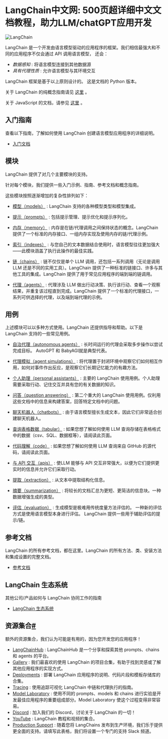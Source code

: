 
<Head>
<meta name="baidu-site-verification" content="codeva-vVWLPfYJJm" />
  <script>
    {
      `(function() {
         var _hmt = _hmt || [];
(function() {
  var hm = document.createElement("script");
  hm.src = "https://hm.baidu.com/hm.js?e60fb290e204e04c5cb6f79b0ac1e697";
  var s = document.getElementsByTagName("script")[0]; 
  s.parentNode.insertBefore(hm, s);
})();
       })();`
    }
  </script>
</Head>



# LangChain中文网: 500页超详细中文文档教程，助力LLM/chatGPT应用开发


![LangChain](https://pica.zhimg.com/50/v2-56e8bbb52aa271012541c1fe1ceb11a2_r.gif)


LangChain 是一个开发由语言模型驱动的应用程序的框架。我们相信最强大和不同的应用程序不仅会通过 API 调用语言模型，
还会：
* *数据感知*
 : 将语言模型连接到其他数据源
* *具有代理性质*
 : 允许语言模型与其环境交互


LangChain 框架是基于以上原则设计的。
这是文档的 Python 版本。

关于 LangChain 的纯概念指南请见
[这里](https://docs.langchain.com/docs/)
。

关于 JavaScript 的文档，请参见
[这里](https://js.langchain.com.cn/docs/)
。


入门指南
---------------------------------------------------------------------
查看以下指南，了解如何使用 LangChain 创建语言模型应用程序的详细说明。
* [入门文档](./getting_started/getting_started)

模块
-----------------------------------------------------
LangChain 提供了对几个主要模块的支持。

针对每个模块，我们提供一些入门示例、指南、参考文档和概念指南。

这些模块按照逐渐增加的复杂性排列如下：

* [模型（models）](./modules/models) 
 : LangChain 支持的各种模型类型和模型集成。

* [提示（prompts）](./modules/prompts) 
 : 包括提示管理、提示优化和提示序列化。

* [内存（memory）](./modules/memory) 
 : 内存是在链/代理调用之间保持状态的概念。LangChain 提供了一个标准的内存接口、一组内存实现及使用内存的链/代理示例。

* [索引（indexes）](./modules/indexes) 
 : 与您自己的文本数据结合使用时，语言模型往往更加强大——此模块涵盖了执行此操作的最佳实践。

* [链（chains）](./modules/chains) 
 : 链不仅仅是单个 LLM 调用，还包括一系列调用（无论是调用 LLM 还是不同的实用工具）。LangChain 提供了一种标准的链接口、许多与其他工具的集成。LangChain 提供了用于常见应用程序的端到端的链调用。

* [代理（agents）](./modules/agents) 
 : 代理涉及 LLM 做出行动决策、执行该行动、查看一个观察结果，并重复该过程直到完成。LangChain 提供了一个标准的代理接口，一系列可供选择的代理，以及端到端代理的示例。

用例
---------------------------------------------------------

上述模块可以以多种方式使用。LangChain 还提供指导和帮助。以下是 LangChain 支持的一些常见用例。

* [自治代理（autonomous agents）](./use_cases/autonomous_agents) 
 : 长时间运行的代理会采取多步操作以尝试完成目标。 AutoGPT 和 BabyAGI就是典型代表。

* [代理模拟（agent simulations）](./use_cases/agent_simulations) 
 : 将代理置于封闭环境中观察它们如何相互作用，如何对事件作出反应，是观察它们长期记忆能力的有趣方法。

* [个人助理（personal assistants）](./use_cases/personal_assistants) 
 : 主要的 LangChain 使用用例。个人助理需要采取行动、记住交互并具有您的有关数据的知识。

* [问答（question answering）](./use_cases/question_answering) 
 : 第二个重大的 LangChain 使用用例。仅利用这些文档中的信息来构建答案，回答特定文档中的问题。

* [聊天机器人（chatbots）](./use_cases/chatbots) 
 : 由于语言模型擅长生成文本，因此它们非常适合创建聊天机器人。

* [查询表格数据（tabular）](./use_cases/tabular) 
 : 如果您想了解如何使用 LLM 查询存储在表格格式中的数据（csv、SQL、数据框等），请阅读此页面。

* [代码理解（code）](./use_cases/code) 
 : 如果您想了解如何使用 LLM 查询来自 GitHub 的源代码，请阅读此页面。

* [与 API 交互（apis）](./use_cases/apis) 
 : 使LLM 能够与 API 交互非常强大，以便为它们提供更实时的信息并允许它们采取行动。

* [提取（extraction）](./use_cases/extraction) 
 : 从文本中提取结构化信息。

* [摘要（summarization）](./use_cases/summarization) 
 : 将较长的文档汇总为更短、更简洁的信息块。一种数据增强生成的类型。

* [评估（evaluation）](./use_cases/evaluation) 
 : 生成模型是极难用传统度量方法评估的。
一种新的评估方式是使用语言模型本身进行评估。
LangChain 提供一些用于辅助评估的提示/链。

参考文档
-------------------------------------------------------------------
LangChain 的所有参考文档，都在这里。LangChain 的所有方法、类、安装方法和集成设置的完整文档。
* [参考文档](./reference)

LangChain 生态系统
-----------------------------------------------------------------------------
其他公司/产品如何与 LangChain 协同工作的指南
* [LangChain 生态系统](./ecosystem)

资源集合[#](#additional-resources "Permalink to this headline")
-------------------------------------------------------------------------------



额外的资源集合，我们认为可能是有用的，因为您开发您的应用程序！
 


* [LangChainHub](https://github.com/hwchase17/langchain-hub) 
 : LangChainHub 是一个分享和探索其他 prompts、chains 和 agents 的平台。
* [Gallery](https://github.com/kyrolabs/awesome-langchain) 
 : 我们最喜欢的使用 LangChain 的项目合集，有助于找到灵感或了解其他应用程序的实现方式。
* [Deployments](https://python.langchain.com/en/latest/additional_resources/deploy_llms.html#) 
 : 部署 LangChain 应用程序的说明、代码片段和模板存储库的合集。
* [Tracing](https://python.langchain.com/en/latest/additional_resources/tracing.html) 
 : 使用追踪可视化 LangChain 中链和代理执行的指南。
* [Model Laboratory](https://python.langchain.com/en/latest/additional_resources/model_laboratory.html) 
 : 使用不同的 prompts、models 和 chains 进行实验是开发最佳应用程序的重要组成部分。Model Laboratory 使这个过程变得非常容易。
* [Discord](https://discord.gg/6adMQxSpJS) 
 : 加入我们的 Discord，讨论关于 LangChain 的一切！
* [YouTube](https://python.langchain.com/en/latest/additional_resources/youtube.html) 
 : LangChain 教程和视频的集合。
* [Production Support](https://forms.gle/57d8AmXBYp8PP8tZA) 
 : 随着您将 LangChains 发布到生产环境，我们乐于提供更全面的支持。请填写此表格，我们将设置一个专门的支持 Slack 频道。